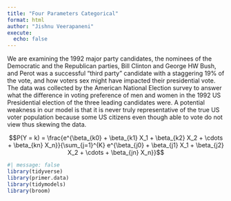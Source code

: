 ```yaml
---
title: "Four Parameters Categorical"
format: html
author: "Jishnu Veerapaneni"
execute: 
  echo: false
---
```


We are examining the 1992 major party candidates, the nominees of the Democratic and the Republican parties, Bill Clinton and George HW Bush, and Perot was a successful “third party” candidate with a staggering 19% of the vote, and how voters sex might have impacted their presidential vote. The data was collected by the American National Election survey to answer what the difference in voting preference of men and women in the 1992 US Presidential election of the three leading candidates were. A potential weakness in our model is that it is never truly representative of the true US voter population because some US citizens even though able to vote do not view thus skewing the data.


$$P(Y = k) = \frac{e^{\beta_{k0} + \beta_{k1} X_1 + \beta_{k2} X_2 + \cdots + \beta_{kn} X_n}}{\sum_{j=1}^{K} e^{\beta_{j0} + \beta_{j1} X_1 + \beta_{j2} X_2 + \cdots + \beta_{jn} X_n}}$$




```r
#| message: false
library(tidyverse) 
library(primer.data)
library(tidymodels) 
library(broom)
```
